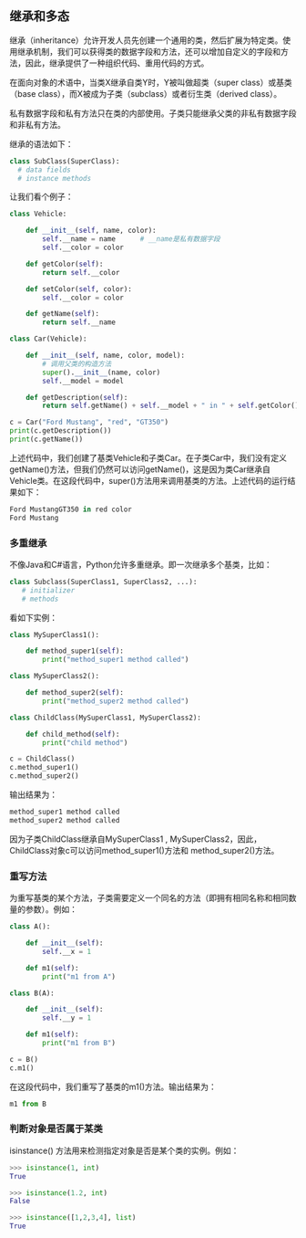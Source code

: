 ## 继承和多态

继承（inheritance）允许开发人员先创建一个通用的类，然后扩展为特定类。使用继承机制，我们可以获得类的数据字段和方法，还可以增加自定义的字段和方法，因此，继承提供了一种组织代码、重用代码的方式。

在面向对象的术语中，当类X继承自类Y时，Y被叫做超类（super class）或基类（base class），而X被成为子类（subclass）或者衍生类（derived class）。

私有数据字段和私有方法只在类的内部使用。子类只能继承父类的非私有数据字段和非私有方法。

继承的语法如下：

```python
class SubClass(SuperClass):
  # data fields
  # instance methods
```

让我们看个例子：

```python
class Vehicle:

    def __init__(self, name, color):
        self.__name = name      # __name是私有数据字段
        self.__color = color

    def getColor(self):
        return self.__color

    def setColor(self, color):
        self.__color = color

    def getName(self):
        return self.__name

class Car(Vehicle):

    def __init__(self, name, color, model):
        # 调用父类的构造方法
        super().__init__(name, color)
        self.__model = model

    def getDescription(self):
        return self.getName() + self.__model + " in " + self.getColor() + " color"

c = Car("Ford Mustang", "red", "GT350")
print(c.getDescription())
print(c.getName())
```

上述代码中，我们创建了基类Vehicle和子类Car。在子类Car中，我们没有定义getName()方法，但我们仍然可以访问getName()，这是因为类Car继承自Vehicle类。在这段代码中，super()方法用来调用基类的方法。上述代码的运行结果如下：

```python
Ford MustangGT350 in red color
Ford Mustang
```

### 多重继承

不像Java和C\#语言，Python允许多重继承。即一次继承多个基类，比如：

```python
class Subclass(SuperClass1, SuperClass2, ...):
   # initializer
   # methods
```

看如下实例：

```python
class MySuperClass1():

    def method_super1(self):
        print("method_super1 method called")

class MySuperClass2():

    def method_super2(self):
        print("method_super2 method called")

class ChildClass(MySuperClass1, MySuperClass2):

    def child_method(self):
        print("child method")

c = ChildClass()
c.method_super1()
c.method_super2()

```

输出结果为：

```python
method_super1 method called
method_super2 method called
```

因为子类ChildClass继承自MySuperClass1 , MySuperClass2，因此，ChildClass对象c可以访问method\_super1()方法和 method\_super2()方法。

### 重写方法

为重写基类的某个方法，子类需要定义一个同名的方法（即拥有相同名称和相同数量的参数）。例如：

```python
class A():

    def __init__(self):
        self.__x = 1

    def m1(self):
        print("m1 from A")

class B(A):

    def __init__(self):
        self.__y = 1

    def m1(self):
        print("m1 from B")

c = B()
c.m1()
```
在这段代码中，我们重写了基类的m1()方法。输出结果为：

```python
m1 from B
```

### 判断对象是否属于某类

isinstance() 方法用来检测指定对象是否是某个类的实例。例如：

```python
>>> isinstance(1, int)
True

>>> isinstance(1.2, int)
False

>>> isinstance([1,2,3,4], list)
True
```

